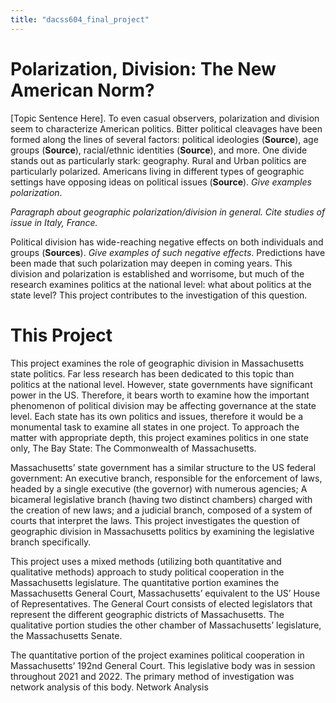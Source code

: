 ```yaml
---
title: "dacss604_final_project"
---
```


# Polarization, Division: The New American Norm?

\[Topic Sentence Here\]. To even casual observers, polarization and division seem to characterize American politics. Bitter political cleavages have been formed along the lines of several factors: political ideologies (**Source**), age groups (**Source**), racial/ethnic identities (**Source**), and more. One divide stands out as particularly stark: geography. Rural and Urban politics are particularly polarized. Americans living in different types of geographic settings have opposing ideas on political issues (**Source**). *Give examples polarization*.

*Paragraph about geographic polarization/division in general. Cite studies of issue in Italy, France.*

Political division has wide-reaching negative effects on both individuals and groups (**Sources**). *Give examples of such negative effects*. Predictions have been made that such polarization may deepen in coming years. This division and polarization is established and worrisome, but much of the research examines politics at the national level: what about politics at the state level? This project contributes to the investigation of this question.

# This Project

This project examines the role of geographic division in Massachusetts state politics. Far less research has been dedicated to this topic than politics at the national level. However, state governments have significant power in the US. Therefore, it bears worth to examine how the important phenomenon of political division may be affecting governance at the state level. Each state has its own politics and issues, therefore it would be a monumental task to examine all states in one project. To approach the matter with appropriate depth, this project examines politics in one state only, The Bay State: The Commonwealth of Massachusetts.

Massachusetts' state government has a similar structure to the US federal government: An executive branch, responsible for the enforcement of laws, headed by a single executive (the governor) with numerous agencies; A bicameral legislative branch (having two distinct chambers) charged with the creation of new laws; and a judicial branch, composed of a system of courts that interpret the laws. This project investigates the question of geographic division in Massachusetts politics by examining the legislative branch specifically.

This project uses a mixed methods (utilizing both quantitative and qualitative methods) approach to study political cooperation in the Massachusetts legislature. The quantitative portion examines the Massachusetts General Court, Massachusetts' equivalent to the US' House of Representatives. The General Court consists of elected legislators that represent the different geographic districts of Massachusetts. The qualitative portion studies the other chamber of Massachusetts' legislature, the Massachusetts Senate.

The quantitative portion of the project examines political cooperation in Massachusetts' 192nd General Court. This legislative body was in session throughout 2021 and 2022. The primary method of investigation was network analysis of this body. Network Analysis
